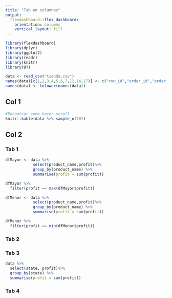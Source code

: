 ```yaml
---
title: "Tab en columnas"
output: 
  flexdashboard::flex_dashboard:
    orientation: columns
    vertical_layout: fill
---
```


```r
library(flexdashboard)
library(dplyr)
library(ggplot2)
library(readr)
library(knitr)
library(DT)
```

```r
data <- read_csv("tienda.csv")
names(data)[c(1,2,3,4,5,6,7,12,14,17)] <- c("row_id","order_id","order_date","ship_date","ship_mode","customer_id","customer_name","postal_code","product_id","product_name")
names(data) <- tolower(names(data))

```


Col 1
-----------------------

```r
#Encontrar como hacer scroll
knitr::kable(data %>% sample_n(50))
```

Col 2 {.tabset}
-----------------------

### Tab 1

```r
dfMayor <- data %>% 
            select(product_name,profit)%>%
            group_by(product_name) %>%
            summarise(profit = sum(profit))

dfMayor %>%
  filter(profit == max(dfMayor$profit))

```

```r
dfMenor <- data %>% 
            select(product_name,profit)%>%
            group_by(product_name) %>%
            summarise(profit = sum(profit))

dfMenor %>%
  filter(profit == min(dfMenor$profit))
```



### Tab 2


### Tab 3
```r
data %>%
  select(state, profit)%>%
  group_by(state) %>%
  summarise(profit = sum(profit))
```


### Tab 4